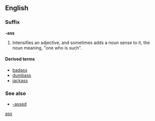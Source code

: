 {{also|ass}}
==English==

===Suffix===
'''-ass'''

# {{context|slang|vulgar}} Intensifies an adjective, and sometimes adds a noun sense to it, the noun meaning, "one who is such".

====Derived terms====
* [[badass]]
* [[dumbass]]
* [[jackass]]

===See also===
* [[-assed]]

[[Category:English suffixes|ass]]